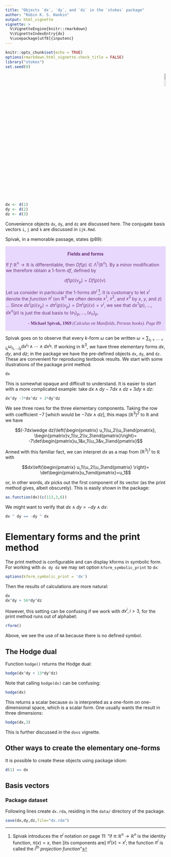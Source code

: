 ```yaml
---
title: "Objects `dx`, `dy`, and `dz` in the `stokes` package"
author: "Robin K. S. Hankin"
output: html_vignette
vignette: >
  %\VignetteEngine{knitr::rmarkdown}
  %\VignetteIndexEntry{dx}
  %\usepackage[utf8]{inputenc}
---
```


```r
knitr::opts_chunk$set(echo = TRUE)
options(rmarkdown.html_vignette.check_title = FALSE)
library("stokes")
set.seed(0)
```

<p style="text-align: right;">
![](`r system.file("help/figures/stokes.png", package = "stokes")`){width=10%}
</p>

```r
dx <- d(1)
dy <- d(2)
dz <- d(3)
```

Convenience objects `dx`, `dy`, and `dz` are discussed here.  The
conjugate basis vectors `i`, `j` and `k` are discussed in `ijk.Rmd`.

Spivak, in a memorable passage, states (p89):

<div class="warning" style='padding:0.1em; background-color:#E9D8FD; color:#69337A'>
<span>
<p style='margin-top:1em; text-align:center'>
<b>Fields and forms</b></p>
<p style='margin-left:1em;'>

If $f\colon\mathbb{R}^n\longrightarrow\mathbb{R}$ is differentiable,
then $Df(p)\in\Lambda^1(\mathbb{R}^n)$.  By a minor modification we
therefore obtain a $1$-form $df$, defined by

$$df(p)(v_p)=Df(p)(v).$$

Let us consider in particular the $1$-forms $d\pi^i$ ^[Spivak
introduces the $\pi^i$ notation on page 11: "if
$\pi\colon\mathbb{R}^n\longrightarrow\mathbb{R}^n$ is the identity
function, $\pi(x)=x$, then [its components are] $\pi^i(x)=x^i$; the
function $\pi^i$ is called the $i^\mathrm{th}$ *projection
function*"].  It is customary to let $x^i$ denote the _function_
$\pi^i$ (on $\mathbb{R}^3$ we often denote $x^1$, $x^2$, and $x^3$ by
$x$, $y$, and $z$) $\ldots$ Since
$dx^i(p)(v_p)=d\pi^i(p)(v_p)=D\pi^i(p)(v)=v^i$, we see that
$dx^1(p),\ldots,dx^n(p)$ is just the dual basis to $(e_1)_p,\ldots,
(e_n)_p$.

</p>
<p style='margin-bottom:1em; margin-right:1em; text-align:right; font-family:Georgia'> <b>- Michael Spivak, 1969</b> <i>(Calculus on Manifolds, Perseus books).  Page 89</i>
</p></span>
</div>


Spivak goes on to observe that every $k$-form $\omega$ can be written
$\omega=\sum_{i_1 < \cdots < i_k}\omega_{i_1,\ldots
i_k}dx^{i_1}\wedge\cdots\wedge dx^{i_k}$.  If working in
$\mathbb{R}^3$, we have three elementary forms $dx$, $dy$, and $dz$;
in the package we have the pre-defined objects `dx`, `dy`, and `dz`.
These are convenient for reproducing textbook results.  We start with
some illustrations of the package print method.

```r
dx
```

This is somewhat opaque and difficult to understand.  It is easier to
start with a more complicated example: take $dx\wedge dy -7dx\wedge dz
+ 3dy\wedge dz$:

```r
dx^dy -7*dx^dz + 3*dy^dz
```

We see three rows for the three elementary components.  Taking the row
with coefficient $-7$ [which would be $-7dx\wedge dz$], this maps
$\left(\mathbb{R}^3\right)^2$ to $\mathbb{R}$ and we have

$$(-7dx\wedge dz)\left(\begin{pmatrix} u_1\\u_2\\u_3\end{pmatrix},
\begin{pmatrix}v_1\\v_2\\v_3\end{pmatrix}\right)=
-7\det\begin{pmatrix}u_1&v_1\\u_3&v_3\end{pmatrix}$$

Armed with this familiar fact, we can interpret $dx$ as a map from
$\left(\mathbb{R}^3\right)^1$ to $\mathbb{R}$ with

$$dx\left(\begin{pmatrix} u_1\\u_2\\u_3\end{pmatrix}
\right)=
\det\begin{pmatrix}u_1\end{pmatrix}=u_1$$

or, in other words, $dx$ picks out the first component of its vector
(as the print method gives, albeit obscurely).  This is easily shown
in the package:

```r
as.function(dx)(c(113,3,6))
```

We might want to verify that $dx\wedge dy=-dy\wedge dx$:

```r
dx ^ dy == -dy ^ dx
```

# Elementary forms and the print method

The print method is configurable and can display kforms in symbolic
form.  For working with `dx dy dz` we may set option
`kform_symbolic_print` to `dx`:

```r
options(kform_symbolic_print = 'dx')
```

Then the results of calculations are more natural:

```r
dx
dx^dy + 56*dy^dz
```

However, this setting can be confusing if we work with $dx^i,i>3$, for
the print method runs out of alphabet:

```r
rform()
```

Above, we see the use of `NA` because there is no defined symbol.


## The Hodge dual

Function `hodge()` returns the Hodge dual:

```r
hodge(dx^dy + 13*dy^dz)
```

Note that calling `hodge(dx)` can be confusing:

```r
hodge(dx)
```

This returns a scalar because `dx` is interpreted as a one-form on
one-dimensional space, which is a scalar form.  One usually wants the
result in three dimensions:

```r
hodge(dx,3)
```

This is further discussed in the `dovs` vignette.

## Other ways to create the elementary one-forms

It is possible to create these objects using package idiom:

```r
d(1) == dx
```

## Basis vectors 


### Package dataset

Following lines create `dx.rda`, residing in the `data/` directory of
the package.

```r
save(dx,dy,dz,file="dx.rda")
```

